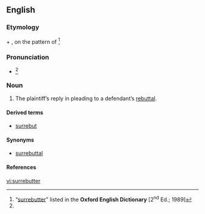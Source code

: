 {{also|rebutter}}
==English==

===Etymology===
{{term|sur-|lang=en}} + {{term|rebutter|lang=en}}, on the pattern of {{term|surrejoinder|lang=en}}<ref name="OED">“[http://dictionary.oed.com/cgi/entry/50243418?single=1&query_type=word&queryword=surrebutter&first=1&max_to_show=10 surrebutter]” listed in the '''Oxford English Dictionary''' [2<sup>nd</sup> Ed.; 1989]</ref>

===Pronunciation===
* {{a|RP}} {{IPA|/sʌɹɪˈbʌtɚ/}}<ref name="OED"/>

===Noun===
{{en-noun}}

# {{legal}} The plaintiff’s reply in pleading to a defendant’s [[rebuttal]].

====Derived terms====
* [[surrebut]] {{qualifier|noun and verb}}

====Synonyms====
* [[surrebuttal]]

====References====
<references/>

[[vi:surrebutter]]